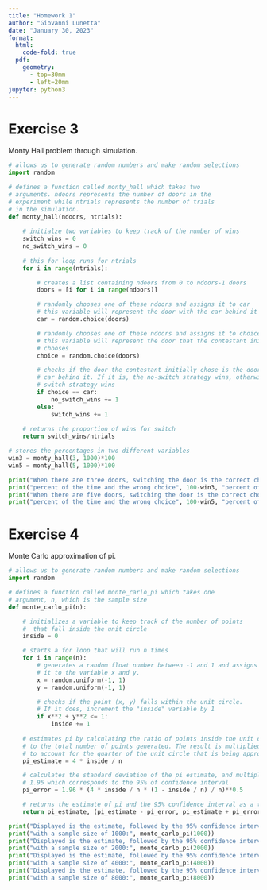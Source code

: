 ```yaml
---
title: "Homework 1"
author: "Giovanni Lunetta"
date: "January 30, 2023"
format:
  html:
    code-fold: true
  pdf: 
    geometry: 
      - top=30mm
      - left=20mm
jupyter: python3
---
```


# Exercise 3
Monty Hall problem through simulation.

```python
# allows us to generate random numbers and make random selections
import random

# defines a function called monty_hall which takes two
# arguments. ndoors represents the number of doors in the
# experiment while ntrials represents the number of trials
# in the simulation.
def monty_hall(ndoors, ntrials):
    
    # initialze two variables to keep track of the number of wins
    switch_wins = 0
    no_switch_wins = 0
    
    # this for loop runs for ntrials
    for i in range(ntrials):

        # creates a list containing ndoors from 0 to ndoors-1 doors
        doors = [i for i in range(ndoors)]

        # randomly chooses one of these ndoors and assigns it to car
        # this variable will represent the door with the car behind it
        car = random.choice(doors)

        # randomly chooses one of these ndoors and assigns it to choice 
        # this variable will represent the door that the contestant initially 
        # chooses
        choice = random.choice(doors)

        # checks if the door the contestant initially chose is the door with the
        # car behind it. If it is, the no-switch strategy wins, otherwise the 
        # switch strategy wins
        if choice == car:
            no_switch_wins += 1
        else:
            switch_wins += 1
    
    # returns the proportion of wins for switch
    return switch_wins/ntrials

# stores the percentages in two different variables
win3 = monty_hall(3, 1000)*100
win5 = monty_hall(5, 1000)*100

print("When there are three doors, switching the door is the correct choice", win3)
print("percent of the time and the wrong choice", 100-win3, "percent of the time.\n")
print("When there are five doors, switching the door is the correct choice", win5)
print("percent of the time and the wrong choice", 100-win5, "percent of the time.")
```

# Exercise 4
Monte Carlo approximation of pi.
```python
# allows us to generate random numbers and make random selections
import random

# defines a function called monte_carlo_pi which takes one
# argument, n, which is the sample size
def monte_carlo_pi(n):

    # initializes a variable to keep track of the number of points
    #  that fall inside the unit circle
    inside = 0

    # starts a for loop that will run n times
    for i in range(n):
        # generates a random float number between -1 and 1 and assigns 
        # it to the variable x and y.
        x = random.uniform(-1, 1)
        y = random.uniform(-1, 1)

        # checks if the point (x, y) falls within the unit circle. 
        # If it does, increment the "inside" variable by 1
        if x**2 + y**2 <= 1:
            inside += 1
    
    # estimates pi by calculating the ratio of points inside the unit circle
    # to the total number of points generated. The result is multiplied by 4 
    # to account for the quarter of the unit circle that is being approximated.        
    pi_estimate = 4 * inside / n

    # calculates the standard deviation of the pi estimate, and multiply by 
    # 1.96 which corresponds to the 95% of confidence interval.
    pi_error = 1.96 * (4 * inside / n * (1 - inside / n) / n)**0.5

    # returns the estimate of pi and the 95% confidence interval as a tuple.
    return pi_estimate, (pi_estimate - pi_error, pi_estimate + pi_error)

print("Displayed is the estimate, followed by the 95% confidence interval")
print("with a sample size of 1000:", monte_carlo_pi(1000))
print("Displayed is the estimate, followed by the 95% confidence interval")
print("with a sample size of 2000:", monte_carlo_pi(2000))
print("Displayed is the estimate, followed by the 95% confidence interval")
print("with a sample size of 4000:", monte_carlo_pi(4000))
print("Displayed is the estimate, followed by the 95% confidence interval")
print("with a sample size of 8000:", monte_carlo_pi(8000))
```


